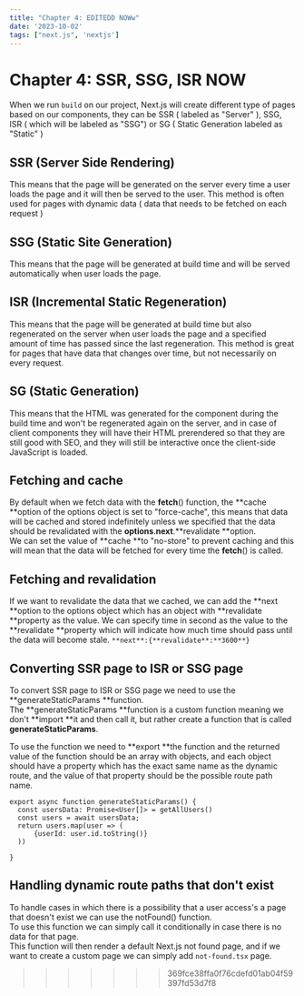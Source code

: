 ```yaml
---
title: "Chapter 4: EDITEDD NOWw"
date: '2023-10-02'
tags: ["next.js", 'nextjs']
---
```


# Chapter 4: SSR, SSG, ISR NOW

When we run `build` on our project, Next.js will create different type of pages based on our components,
they can be SSR ( labeled as "Server" ), SSG, ISR ( which will be labeled as "SSG") or SG ( Static Generation labeled as "Static" )

## SSR (Server Side Rendering)
This means that the page will be generated on the server every time a user loads the page and it will then be served to the user.
This method is often used for pages with dynamic data ( data that needs to be fetched on each request )

## SSG (Static Site Generation)
This means that the page will be generated at build time and will be served automatically when user loads the page.

## ISR (Incremental Static Regeneration)
This means that the page will be generated at build time but also regenerated on the server when user loads the page and a specified amount of time has passed since the last regeneration.
This method is great for pages that have data that changes over time, but not necessarily on every request.

## SG (Static Generation)
This means that the HTML was generated for the component during the build time and won't be regenerated again on the server, and in case of client components they will have their HTML prerendered so that they are still good with SEO, and they will still be interactive once the client-side JavaScript is loaded.

## Fetching and cache
By default when we fetch data with the **fetch**() function, the **cache **option of the options object is set to "force-cache", this means that data will be cached and stored indefinitely unless we specified that the data should be revalidated with the **options**.**next**.**revalidate **option.   
We can set the value of **cache **to "no-store" to prevent caching and this will mean that the data will be fetched for every time the **fetch**() is called.

## Fetching and revalidation
If we want to revalidate the data that we cached, we can add the **next **option to the options object which has an object with **revalidate **property as the value.
We can specify time in second as the value to the **revalidate **property which will indicate how much time should pass until the data will become stale.
`**next**:{**revalidate**:**3600**}`

## Converting SSR page to ISR or SSG page
To convert SSR page to ISR or SSG page we need to use the **generateStaticParams **function.   
The **generateStaticParams **function is a custom function meaning we don't **import **it and then call it, but rather create a function that is called **generateStaticParams**.

To use the function we need to **export **the function and the returned value of the function should be an array with objects, and each object should have a property which has the exact same name as the dynamic route, and the value of that property should be the possible route path name.
```
export async function generateStaticParams() {
  const usersData: Promise<User[]> = getAllUsers()
  const users = await usersData;
  return users.map(user => (
      {userId: user.id.toString()}
  ))

}

```

## Handling dynamic route paths that don't exist
To handle cases in which there is a possibility that a user access's a page that doesn't exist we can use the notFound() function.   
To use this function we can simply call it conditionally in case there is no data for that page.   
This function will then render a default Next.js not found page, and if we want to create a custom page we can simply add `not-found.tsx` page.   
   
>>>>>>> 369fce38ffa0f76cdefd01ab04f59397fd53d7f8
